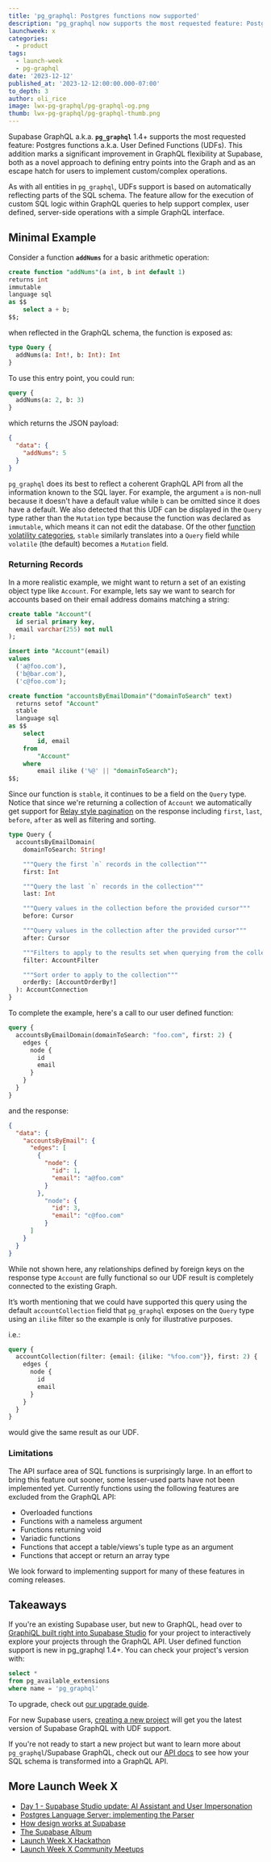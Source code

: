 ```yaml
---
title: 'pg_graphql: Postgres functions now supported'
description: "pg_graphql now supports the most requested feature: Postgres functions a.k.a. User Defined Functions (UDFs)"
launchweek: x
categories:
  - product
tags:
  - launch-week
  - pg-graphql
date: '2023-12-12'
published_at: '2023-12-12:00:00.000-07:00'
to_depth: 3
author: oli_rice
image: lwx-pg-graphql/pg-graphql-og.png
thumb: lwx-pg-graphql/pg-graphql-thumb.png
---
```


Supabase GraphQL a.k.a. **`pg_graphql`** 1.4+ supports the most requested feature: Postgres functions a.k.a. User Defined Functions (UDFs). This addition marks a significant improvement in GraphQL flexibility at Supabase, both as a novel approach to defining entry points into the Graph and as an escape hatch for users to implement custom/complex operations.

As with all entities in `pg_graphql`, UDFs support is based on automatically reflecting parts of the SQL schema. The feature allow for the execution of custom SQL logic within GraphQL queries to help support complex, user defined, server-side operations with a simple GraphQL interface.

## Minimal Example

Consider a function **`addNums`** for a basic arithmetic operation:

```sql
create function "addNums"(a int, b int default 1)
returns int
immutable
language sql
as $$ 
	select a + b; 
$$;
```
when reflected in the GraphQL schema, the function is exposed as:

```sql
type Query {
  addNums(a: Int!, b: Int): Int
}
```

To use this entry point, you could run:

```graphql
query {
  addNums(a: 2, b: 3)
}
```

which returns the JSON payload:

```json
{
  "data": {
    "addNums": 5
  }
}
```

`pg_graphql` does its best to reflect a coherent GraphQL API from all the information known to the SQL layer. For example, the argument `a` is non-null because it doesn't have a default value while `b` can be omitted since it does have a default. We also detected that this UDF can be displayed in the `Query` type rather than the `Mutation` type because the function was declared as `immutable`, which means it can not edit the database. Of the other [function volatility categories](https://www.postgresql.org/docs/current/xfunc-volatility.html), `stable` similarly translates into a `Query` field while `volatile` (the default) becomes a `Mutation` field.

### Returning Records

In a more realistic example, we might want to return a set of an existing object type like `Account`. For example, lets say we want to search for accounts based on their email address domains matching a string:

```sql
create table "Account"(
  id serial primary key,
  email varchar(255) not null
);

insert into "Account"(email)
values
  ('a@foo.com'),
  ('b@bar.com'),
  ('c@foo.com');

create function "accountsByEmailDomain"("domainToSearch" text)
  returns setof "Account"
  stable
  language sql
as $$
	select
		id, email
	from
		"Account"
	where
		email ilike ('%@' || "domainToSearch");
$$;
```

Since our function is `stable`, it continues to be a field on the `Query` type. Notice that since we're returning a collection of `Account` we automatically get support for [Relay style pagination](https://relay.dev/graphql/connections.htm) on the response including `first`, `last`, `before`, `after` as well as filtering and sorting.

```graphql
type Query {
  accountsByEmailDomain(
    domainToSearch: String!

    """Query the first `n` records in the collection"""
    first: Int

    """Query the last `n` records in the collection"""
    last: Int

    """Query values in the collection before the provided cursor"""
    before: Cursor

    """Query values in the collection after the provided cursor"""
    after: Cursor

    """Filters to apply to the results set when querying from the collection"""
    filter: AccountFilter

    """Sort order to apply to the collection"""
    orderBy: [AccountOrderBy!]
  ): AccountConnection
}
```

To complete the example, here's a call to our user defined function:

```graphql
query {
  accountsByEmailDomain(domainToSearch: "foo.com", first: 2) {
    edges {
      node {
        id
        email
      }
    }
  }
}
```

and the response:

```json
{
  "data": {
    "accountsByEmail": {
      "edges": [
        {
          "node": {
            "id": 1,
            "email": "a@foo.com"
          }
        },
          "node": {
            "id": 3,
            "email": "c@foo.com"
          }
      ]
    }
  }
}
```

While not shown here, any relationships defined by foreign keys on the response type `Account` are fully functional so our UDF result is completely connected to the existing Graph.

It’s worth mentioning that we could have supported this query using the default `accountCollection` field that `pg_graphql` exposes on the `Query` type using an `ilike` filter so the example is only for illustrative purposes.

i.e.:

```graphql
query {
  accountCollection(filter: {email: {ilike: "%foo.com"}}, first: 2) {
    edges {
      node {
        id
        email
      }
    }
  }
}
```

would give the same result as our UDF.

### Limitations

The API surface area of SQL functions is surprisingly large. In an effort to bring this feature out sooner, some lesser-used parts have not been implemented yet. Currently functions using the following features are excluded from the GraphQL API:

- Overloaded functions
- Functions with a nameless argument
- Functions returning void
- Variadic functions
- Functions that accept a table/views's tuple type as an argument
- Functions that accept or return an array type

We look forward to implementing support for many of these features in coming releases.

## Takeaways

If you're an existing Supabase user, but new to GraphQL, head over to [GraphiQL built right into Supabase Studio](https://supabase.com/dashboard/project/_/api/graphiql) for your project to interactively explore your projects through the GraphQL API. User defined function support is new in pg_graphql 1.4+. You can check your project's version with:

```sql
select * 
from pg_available_extensions 
where name = 'pg_graphql'
```

To upgrade, check out [our upgrade guide](https://supabase.com/docs/guides/platform/migrating-and-upgrading-projects).

For new Supabase users, [creating a new project](http://database.new) will get you the latest version of Supabase GraphQL with UDF support.

If you're not ready to start a new project but want to learn more about `pg_graphql`/Supabase GraphQL, check out our [API docs](https://supabase.github.io/pg_graphql/api/) to see how your SQL schema is transformed into a GraphQL API.

## More Launch Week X

- [Day 1 - Supabase Studio update: AI Assistant and User Impersonation](https://supabase.com/blog/studio-introducing-assistant)
- [Postgres Language Server: implementing the Parser](https://supabase.com/blog/postgres-language-server-implementing-parser)
- [How design works at Supabase](https://supabase.com/blog/how-design-works-at-supabase)
- [The Supabase Album](https://www.youtube.com/watch?v=r1POD-IdG-I)
- [Launch Week X Hackathon](https://supabase.com/blog/supabase-hackathon-lwx)
- [Launch Week X Community Meetups](https://supabase.com/blog/community-meetups-lwx)
